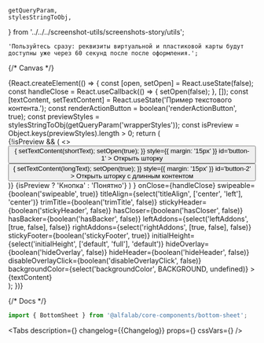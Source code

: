 
    getQueryParam,
    stylesStringToObj,
} from '../../../screenshot-utils/screenshots-story/utils';

    'Пользуйтесь сразу: реквизиты виртуальной и пластиковой карты будут доступны уже через 60 секунд после после оформления.';


<Meta title='Components/BottomSheet' component={BottomSheet} id='BottomSheet' />


{/* Canvas */}

<Story name='BottomSheet'>
    {React.createElement(() => {
        const [open, setOpen] = React.useState(false);
        const handleClose = React.useCallback(() => {
            setOpen(false);
        }, []);
        const [textContent, setTextContent] = React.useState('Пример текстового контента.');
        const renderActionButton = boolean('renderActionButton', true);
        const previewStyles = stylesStringToObj(getQueryParam('wrapperStyles'));
        const isPreview = Object.keys(previewStyles).length > 0;
        return (
            <div style={{ ...previewStyles, maxWidth: 'none' }}>
                <style>
                    {`.preview{transform:${previewStyles.transform};top: ${previewStyles.top};max-width:${previewStyles.maxWidth}  `}
                </style>
                {!isPreview && (
                    <>
                        <Button
                            onClick={() => {
                                setTextContent(shortText);
                                setOpen(true);
                            }}
                            style={{ margin: '15px' }}
                            id='button-1'
                        >
                            Открыть шторку
                        </Button>
                        <Button
                            onClick={() => {
                                setTextContent(longText);
                                setOpen(true);
                            }}
                            style={{ margin: '15px' }}
                            id='button-2'
                        >
                            Открыть шторку с длинным контентом
                        </Button>
                    </>
                )}
                <BottomSheet
                    key={textContent}
                    open={open || boolean('open', false)}
                    title={text('title', 'Тайтл')}
                    modalClassName={isPreview ? 'preview' : undefined}
                    actionButton={
                        renderActionButton && (
                            <Button
                                view={isPreview ? 'primary' : 'secondary'}
                                block={true}
                                size='s'
                                onClick={handleClose}
                            >
                                {isPreview ? 'Кнопка' : 'Понятно'}
                            </Button>
                        )
                    }
                    onClose={handleClose}
                    swipeable={boolean('swipeable', true)}
                    titleAlign={select('titleAlign', ['center', 'left'], 'center')}
                    trimTitle={boolean('trimTitle', false)}
                    stickyHeader={boolean('stickyHeader', false)}
                    hasCloser={boolean('hasCloser', false)}
                    hasBacker={boolean('hasBacker', false)}
                    leftAddons={select('leftAddons', [true, false], false)}
                    rightAddons={select('rightAddons', [true, false], false)}
                    stickyFooter={boolean('stickyFooter', true)}
                    initialHeight={select('initialHeight', ['default', 'full'], 'default')}
                    hideOverlay={boolean('hideOverlay', false)}
                    hideHeader={boolean('hideHeader', false)}
                    disableOverlayClick={boolean('disableOverlayClick', false)}
                    backgroundColor={select('backgroundColor', BACKGROUND, undefined)}
                >
                    <div style={{ whiteSpace: 'pre-wrap' }}>{textContent}</div>
                </BottomSheet>
            </div>
        );
    })}
</Story>

{/* Docs */}

<ComponentHeader
    name='BottomSheet'
    design='https://www.figma.com/file/cdNnkh2QdxuvYLrBm4cubM/Web-%3A%3A-Core-Default-Components?type=design&node-id=90473%3A114628&mode=design&t=Itgzojk9BOtPqYkS-1'
/>

```jsx
import { BottomSheet } from '@alfalab/core-components/bottom-sheet';
```

<Tabs
    description={<Description />}
    changelog={<Markdown>{Changelog}</Markdown>}
    props={<ArgsTable of={BottomSheetTS} />}
    cssVars={<CssVars css={vars} />}
/>
